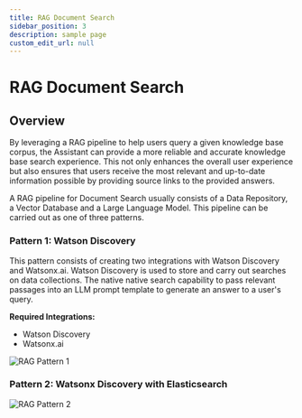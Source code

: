 ```yaml
---
title: RAG Document Search
sidebar_position: 3
description: sample page
custom_edit_url: null
---
```

# RAG Document Search
<div style={{ borderBottom: '1px solid #000', marginTop: '20px', marginBottom: '20px' }}></div>

## Overview

By leveraging a RAG pipeline to help users query a given knowledge base corpus, the Assistant can provide a more reliable and accurate knowledge base search experience. 
This not only enhances the overall user experience but also ensures that users receive the most relevant and up-to-date information possible by providing source links to the provided answers.

A RAG pipeline for Document Search usually consists of a Data Repository, a Vector Database and a Large Language Model. This pipeline can be carried out as one of three patterns.

### **Pattern 1: Watson Discovery**

This pattern consists of creating two integrations with Watson Discovery and Watsonx.ai. Watson Discovery is used to store and carry out searches on data collections. The native native search capability to pass relevant passages into an LLM prompt template to generate an answer to a user's query. 

**Required Integrations:**
* Watson Discovery
* Watsonx.ai

![RAG Pattern 1](https://media.github.ibm.com/user/386696/files/e5296158-ada0-4aa8-beee-d9b1d47b6ab6)
### **Pattern 2: Watsonx Discovery with Elasticsearch**

![RAG Pattern 2](https://media.github.ibm.com/user/386696/files/635e8b89-32f7-4899-9284-86d376e54d9e)
